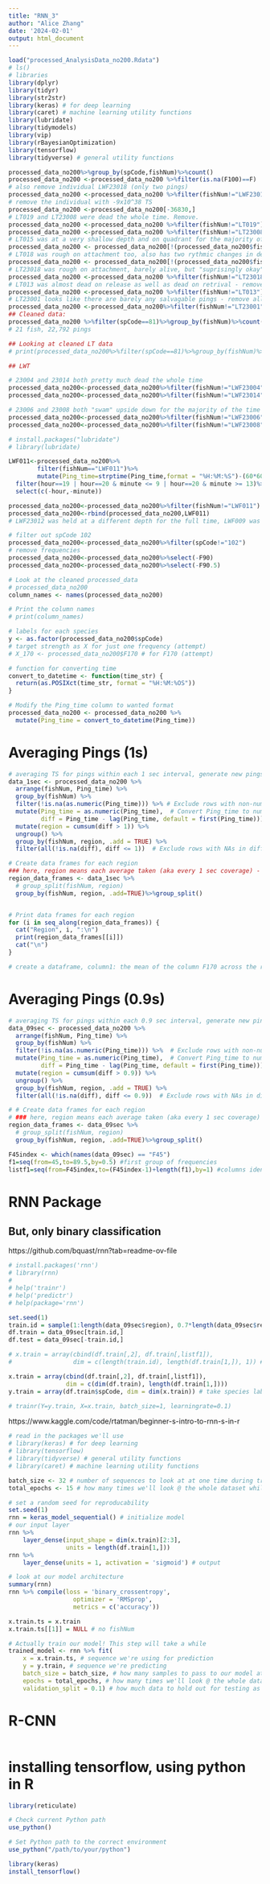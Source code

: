 ```yaml
---
title: "RNN_3"
author: "Alice Zhang"
date: '2024-02-01'
output: html_document
---
```


```r
load("processed_AnalysisData_no200.Rdata")
# ls()
# libraries
library(dplyr)
library(tidyr)
library(str2str)
library(keras) # for deep learning
library(caret) # machine learning utility functions
library(lubridate)
library(tidymodels)
library(vip)
library(rBayesianOptimization)
library(tensorflow)
library(tidyverse) # general utility functions
```

```r
processed_data_no200%>%group_by(spCode,fishNum)%>%count()
processed_data_no200 <-processed_data_no200 %>%filter(is.na(F100)==F)
# also remove individual LWF23018 (only two pings)
processed_data_no200 <-processed_data_no200 %>%filter(fishNum!="LWF23018")
# remove the individual with -9x10^38 TS
processed_data_no200 <-processed_data_no200[-36830,]
# LT019 and LT23008 were dead the whole time. Remove.
processed_data_no200 <-processed_data_no200 %>%filter(fishNum!="LT019")
processed_data_no200 <-processed_data_no200 %>%filter(fishNum!="LT23008")
# LT015 was at a very shallow depth and on quadrant for the majority of pinging, then seemed to move to the correct depth. Keep only those pings
processed_data_no200 <- processed_data_no200[!(processed_data_no200$fishNum == "LT015" & processed_data_no200$Target_true_depth > 15.5 ) ,]
# LT018 was rough on attachment too, also has two rythmic changes in depth - going to remove the times the fish was above 15.5m as this will get rid of the time that fish was being dragged potentially and the first part of the timeseries where the fish was rough
processed_data_no200 <- processed_data_no200[!(processed_data_no200$fishNum == "LT018" & processed_data_no200$Target_true_depth > 15.5 ) ,]
# LT23018 was rough on attachment, barely alive, but "suprisingly okay" coming back - no clear indication of when it got "okay" in the data so remove whole fish
processed_data_no200 <-processed_data_no200 %>%filter(fishNum!="LT23018")
# LT013 was almost dead on release as well as dead on retrival - remove all.
processed_data_no200 <-processed_data_no200 %>%filter(fishNum!="LT013")
# LT23001 looks like there are barely any salvagable pings - remove all
processed_data_no200 <-processed_data_no200%>%filter(fishNum!="LT23001")
## Cleaned data:
processed_data_no200 %>%filter(spCode==81)%>%group_by(fishNum)%>%count()
# 21 fish, 22,792 pings

## Looking at cleaned LT data
# print(processed_data_no200%>%filter(spCode==81)%>%group_by(fishNum)%>%summarise(TL=mean(totalLength)),n=21)
```

```r
## LWT

# 23004 and 23014 both pretty much dead the whole time
processed_data_no200<-processed_data_no200%>%filter(fishNum!="LWF23004")
processed_data_no200<-processed_data_no200%>%filter(fishNum!="LWF23014")

# 23006 and 23008 both "swam" upside down for the majority of the time
processed_data_no200<-processed_data_no200%>%filter(fishNum!="LWF23006")
processed_data_no200<-processed_data_no200%>%filter(fishNum!="LWF23008")

# install.packages("lubridate")
# library(lubridate)

LWF011<-processed_data_no200%>%
        filter(fishNum=="LWF011")%>%
        mutate(Ping_time=strptime(Ping_time,format = "%H:%M:%S")-(60*60*4), hour=hour(Ping_time), minute=minute(Ping_time))%>%
  filter(hour==19 | hour==20 & minute <= 9 | hour==20 & minute >= 13)%>%
  select(c(-hour,-minute))

processed_data_no200<-processed_data_no200%>%filter(fishNum!="LWF011")
processed_data_no200<-rbind(processed_data_no200,LWF011)
# LWF23012 was held at a different depth for the full time, LWF009 was in poor condition on retrieval but activity score 3: keep for now but keep in mind.
```

```r
# filter out spCode 102
processed_data_no200<-processed_data_no200%>%filter(spCode!="102")
# remove frequencies 
processed_data_no200<-processed_data_no200%>%select(-F90)
processed_data_no200<-processed_data_no200%>%select(-F90.5)
```

```r
# Look at the cleaned processed_data
# processed_data_no200
column_names <- names(processed_data_no200)

# Print the column names
# print(column_names)

# labels for each species
y <- as.factor(processed_data_no200$spCode)
# target strength as X for just one frequency (attempt)
# X_170 <- processed_data_no200$F170 # for F170 (attempt)

# function for converting time
convert_to_datetime <- function(time_str) {
  return(as.POSIXct(time_str, format = "%H:%M:%OS"))
}

# Modify the Ping_time column to wanted format
processed_data_no200 <- processed_data_no200 %>%
  mutate(Ping_time = convert_to_datetime(Ping_time))
```

# Averaging Pings (1s)
```r
# averaging TS for pings within each 1 sec interval, generate new pings
data_1sec <- processed_data_no200 %>%
  arrange(fishNum, Ping_time) %>%
  group_by(fishNum) %>%
  filter(!is.na(as.numeric(Ping_time))) %>% # Exclude rows with non-numeric Ping_time
  mutate(Ping_time = as.numeric(Ping_time),  # Convert Ping_time to numeric
         diff = Ping_time - lag(Ping_time, default = first(Ping_time))) %>%
  mutate(region = cumsum(diff > 1)) %>%
  ungroup() %>%
  group_by(fishNum, region, .add = TRUE) %>%
  filter(all(!is.na(diff), diff <= 1))  # Exclude rows with NAs in diff and diff > 1

# Create data frames for each region
### here, region means each average taken (aka every 1 sec coverage) - not necessary the new fish*
region_data_frames <- data_1sec %>%
  # group_split(fishNum, region)
  group_by(fishNum, region, .add=TRUE)%>%group_split()


# Print data frames for each region
for (i in seq_along(region_data_frames)) {
  cat("Region", i, ":\n")
  print(region_data_frames[[i]])
  cat("\n")
}

# create a dataframe, column1: the mean of the column F170 across the rows for each region, column2: the spCode, column 3 fishNum, column4: fishID (-original)
```

# Averaging Pings (0.9s)
```r
# averaging TS for pings within each 0.9 sec interval, generate new pings
data_09sec <- processed_data_no200 %>%
  arrange(fishNum, Ping_time) %>%
  group_by(fishNum) %>%
  filter(!is.na(as.numeric(Ping_time))) %>%  # Exclude rows with non-numeric Ping_time
  mutate(Ping_time = as.numeric(Ping_time),  # Convert Ping_time to numeric
         diff = Ping_time - lag(Ping_time, default = first(Ping_time))) %>%
  mutate(region = cumsum(diff > 0.9)) %>%
  ungroup() %>%
  group_by(fishNum, region, .add = TRUE) %>%
  filter(all(!is.na(diff), diff <= 0.9))  # Exclude rows with NAs in diff and diff > 0.9

# # Create data frames for each region
# ### here, region means each average taken (aka every 1 sec coverage) - not necessary the new fish*
region_data_frames <- data_09sec %>%
  # group_split(fishNum, region)
  group_by(fishNum, region, .add=TRUE)%>%group_split()
```

```r
F45index <- which(names(data_09sec) == "F45")
f1=seq(from=45,to=89.5,by=0.5) #first group of frequencies
listf1=seq(from=F45index,to=(F45index-1)+length(f1),by=1) #columns identifying the first group of frequencies
```


# RNN Package
## But, only binary classification
https://github.com/bquast/rnn?tab=readme-ov-file
```r
# install.packages('rnn')
# library(rnn)
# 
# help('trainr')
# help('predictr')
# help(package='rnn')

set.seed(1)
train.id = sample(1:length(data_09sec$region), 0.7*length(data_09sec$region))
df.train = data_09sec[train.id,]
df.test = data_09sec[-train.id,]

# x.train = array(cbind(df.train[,2], df.train[,listf1]), 
#                 dim = c(length(train.id), length(df.train[1,]), 1)) # only take fishNum and TS info

x.train = array(cbind(df.train[,2], df.train[,listf1]), 
                dim = c(dim(df.train), length(df.train[1,])))
y.train = array(df.train$spCode, dim = dim(x.train)) # take species label

# trainr(Y=y.train, X=x.train, batch_size=1, learningrate=0.1)
```

https://www.kaggle.com/code/rtatman/beginner-s-intro-to-rnn-s-in-r
```r
# read in the packages we'll use
# library(keras) # for deep learning
# library(tensorflow)
# library(tidyverse) # general utility functions
# library(caret) # machine learning utility functions

batch_size <- 32 # number of sequences to look at at one time during training
total_epochs <- 15 # how many times we'll look @ the whole dataset while training our model

# set a random seed for reproducability
set.seed(1)
rnn = keras_model_sequential() # initialize model
# our input layer
rnn %>%
    layer_dense(input_shape = dim(x.train)[2:3], 
                units = length(df.train[1,]))
rnn %>%
    layer_dense(units = 1, activation = 'sigmoid') # output

# look at our model architecture
summary(rnn)
rnn %>% compile(loss = 'binary_crossentropy', 
                  optimizer = 'RMSprop', 
                  metrics = c('accuracy'))
```

```r
x.train.ts = x.train
x.train.ts[[1]] = NULL # no fishNum

# Actually train our model! This step will take a while
trained_model <- rnn %>% fit(
    x = x.train.ts, # sequence we're using for prediction 
    y = y.train, # sequence we're predicting
    batch_size = batch_size, # how many samples to pass to our model at a time
    epochs = total_epochs, # how many times we'll look @ the whole dataset
    validation_split = 0.1) # how much data to hold out for testing as we go along
```


# R-CNN
```r

```

# installing tensorflow, using python in R
```r
library(reticulate)

# Check current Python path
use_python()

# Set Python path to the correct environment
use_python("/path/to/your/python")

library(keras)
install_tensorflow()

```


